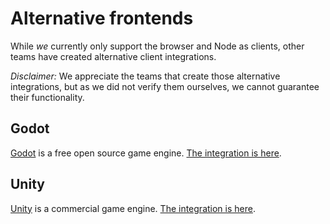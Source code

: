 # Alternative frontends

While _we_ currently only support the browser and Node as clients, other teams have created alternative client integrations.

_Disclaimer:_ We appreciate the teams that create those alternative integrations, but as we did not verify them ourselves, we cannot guarantee their functionality.

## Godot

[Godot](https://docs.godotengine.org/en/stable/) is a free open source game engine.
[The integration is here](https://github.com/Digital-Avatars-and-Robotics/MUDxGodot).

## Unity

[Unity](https://unity.com/) is a commercial game engine. [The integration is here](https://github.com/emergenceland/mud-template-unity).
